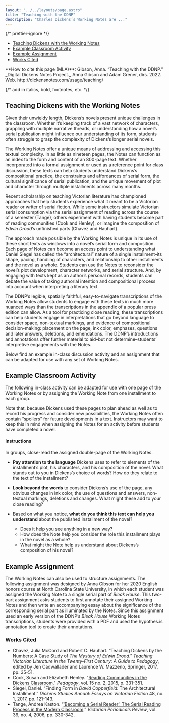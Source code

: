 ```yaml
---
layout: "../../layouts/page.astro"
title: "Teaching with the DDNP"
description: "Charles Dickens’s Working Notes are ..."
---
```



{/* prettier-ignore */}
<TOC>
  - [Teaching Dickens with the Working Notes](#teaching-dickens-with-the-working-notes)
  - [Example Classroom Activity](#example-classroom-activity)
  - [Example Assignment](#example-assignment)
  - [Works Cited](#works-cited)
</TOC>

<HowToCite>
  **How to cite this page (MLA)**: Gibson, Anna. “Teaching with the DDNP.”
  _Digital Dickens Notes Project._ Anna Gibson and Adam Grener, dirs. 2022. Web.
  http://dickensnotes.com/usage/teaching/
</HowToCite>

{/* add in italics, bold, footnotes, etc. */}

## Teaching Dickens with the Working Notes

Given their unwieldy length, Dickens’s novels present unique challenges in the classroom. Whether it’s keeping track of a vast network of characters, grappling with multiple narrative threads, or understanding how a novel’s serial publication might influence our understanding of its form, students often struggle to grasp the complexity of Dickens’s longer serial novels.

The Working Notes offer a unique means of addressing and accessing this textual complexity. In as little as nineteen pages, the Notes can function as an index to the form and content of an 800-page text. Whether incorporated into a formal assignment or used as a reference point for class discussion, these texts can help students understand Dickens’s compositional practice, the constraints and affordances of serial form, the cultural significance of serial publication, and the unique movement of plot and character through multiple installments across many months.

Recent scholarship on teaching Victorian literature has championed approaches that help students experience what it meant to be a Victorian reader or writer of serial fiction. While some instructors simulate Victorian serial consumption via the serial assignment of reading across the course of a semester (Tange), others experiment with having students become part of reading communities (Cook and Henley), or imagine the composition of _Edwin Drood_’s unfinished parts (Chavez and Hauhart).

The approach made possible by the Working Notes is unique in its use of these short texts as windows into a novel’s serial form and composition. Each page of Notes can become an access point to understanding what Daniel Siegel has called the “architectural” nature of a single installment–its shape, pacing, handling of characters, and relationship to other installments and the novel as a whole. Students can use the Notes to reconsider the novel’s plot development, character networks, and serial structure. And, by engaging with texts kept as an author’s personal records, students can debate the value of taking authorial intention and compositional process into account when interpreting a literary text.

The DDNP’s legible, spatially faithful, easy-to-navigate transcriptions of the Working Notes allow students to engage with these texts in much more nuanced ways than the transcriptions in the appendix of a popular press edition can allow. As a tool for practicing close reading, these transcriptions can help students engage in interpretations that go beyond language to consider space, non-textual markings, and evidence of compositional decision-making: placement on the page, ink color, emphases, questions and later answers, deletions, and emendations. The DDNP’s introductions and annotations offer further material to aid–but not determine–students’ interpretive engagements with the Notes.

Below find an example in-class discussion activity and an assignment that can be adapted for use with any set of Working Notes.

## Example Classroom Activity

The following in-class activity can be adapted for use with one page of the Working Notes or by assigning the Working Note from one installment to each group.

Note that, because Dickens used these pages to plan ahead as well as to record his progress and consider new possibilities, the Working Notes often contain “spoilers” for future developments in a text. Instructors may want to keep this in mind when assigning the Notes for an activity before students have completed a novel.

#### Instructions

In groups, close-read the assigned double-page of the Working Notes.

- **Pay attention to the language** Dickens uses to refer to elements of the installment’s plot, his characters, and his composition of the novel. What stands out to you in Dickens’s choice of words? How do they relate to the text of the installment?

- **Look beyond the words** to consider Dickens’s use of the page, any obvious changes in ink color, the use of questions and answers, non-textual markings, deletions and changes. What might these add to your close reading?

- Based on what you notice, **what do you think this text can help you understand** about the published installment of the novel?
  - Does it help you see anything in a new way?
  - How does the Note help you consider the role this installment plays in the novel as a whole?
  - What might the Note help us understand about Dickens’s composition of his novel?

## Example Assignment

The Working Notes can also be used to structure assignments. The following assignment was designed by Anna Gibson for her 2020 English honors course at North Carolina State University, in which each student was assigned the Working Note to a single serial part of _Bleak House_. This two-part assignment asks students to first annotate their assigned Working Notes and then write an accompanying essay about the significance of the corresponding serial part as illuminated by the Notes. Since this assignment used an early version of the DDNP’s _Bleak House_ Working Notes transcriptions, students were provided with a PDF and used the hypothes.is annotation tool to create their annotations.

### Works Cited

- Chavez, Julia McCord and Robert C. Hauhart. “Teaching Dickens by the Numbers: A Case Study of _The Mystery of Edwin Drood_.” _Teaching Victorian Literature in the Twenty-First Century: A Guide to Pedagogy_, edited by Jen Cadwallader and Laurence W. Mazzeno, Springer, 2017, pp. 35-51.
- Cook, Susan and Elizabeth Henley. "[Reading Communities in the Dickens Classroom](https://doi.org/10.1215/15314200-2845065)." _Pedagogy_, vol. 15 no. 2, 2015, p. 331-351.
- Siegel, Daniel. “Finding Form in _David Copperfield_: The Architectural Installment.” _Dickens Studies Annual: Essays on Victorian Fiction_ 48, no. 1, 2017, pp. 121-143.
- Tange, Andrea Kaston. “[‘Becoming a Serial Reader’: The Serial Reading Process in the Modern Classroom](https://doi.org/10.1353/vpr.2007.0013).” _Victorian Periodicals Review_, vol. 39, no. 4, 2006, pp. 330-342.
